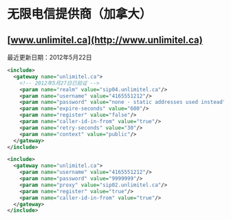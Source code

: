 # 无限电信提供商（加拿大）

## [www.unlimitel.ca](http://www.unlimitel.ca)

最近更新日期：2012年5月22日

```xml
<include>
  <gateway name="unlimitel.ca">
    <!-- 2012年5月27日已验证 -->
    <param name="realm" value="sip04.unlimitel.ca"/>
    <param name="username" value="4165551212"/>
    <param name="password" value="none - static addresses used instead"/>
    <param name="expire-seconds" value="600"/>
    <param name="register" value="false"/>
    <param name="caller-id-in-from" value="true"/>
    <param name="retry-seconds" value="30"/>
    <param name="context" value="public"/>
  </gateway>
</include>
```

```xml
<include>
  <gateway name="unlimitel.ca">
    <param name="username" value="4165551212"/>
    <param name="password" value="9999999"/>
    <param name="proxy" value="sip02.unlimitel.ca"/>
    <param name="register" value="true"/>
    <param name="caller-id-in-from" value="true"/>
  </gateway>
</include>
```